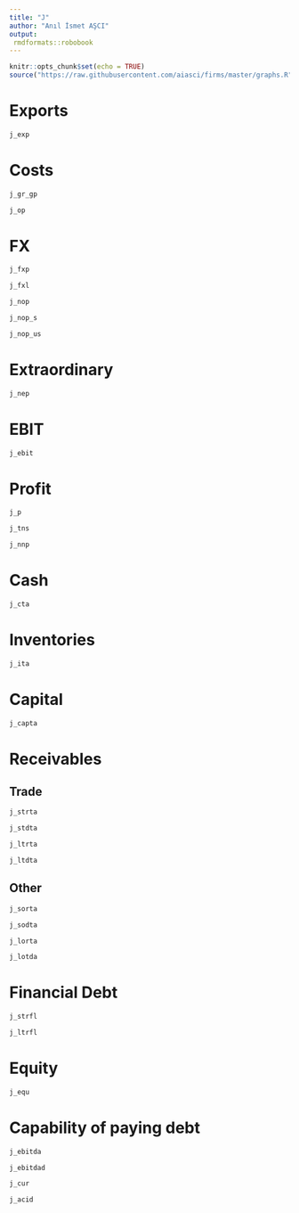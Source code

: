 ```yaml
---
title: "J"
author: "Anıl İsmet AŞCI"
output:
 rmdformats::robobook
---
```


```r
knitr::opts_chunk$set(echo = TRUE)
source("https://raw.githubusercontent.com/aiasci/firms/master/graphs.R")
```



# Exports

```r
j_exp
```


# Costs

```r
j_gr_gp
```

```r
j_op
```


# FX

```r
j_fxp
```


```r
j_fxl
```


```r
j_nop
```

```r
j_nop_s
```

```r
j_nop_us
```


# Extraordinary

```r
j_nep
```


# EBIT

```r
j_ebit
```

# Profit

```r
j_p
```

```r
j_tns
```

```r
j_nnp
```


# Cash

```r
j_cta
```

# Inventories

```r
j_ita
```

# Capital

```r
j_capta
```

# Receivables

## Trade

```r
j_strta
```

```r
j_stdta
```

```r
j_ltrta
```

```r
j_ltdta
```

## Other


```r
j_sorta
```

```r
j_sodta
```

```r
j_lorta
```

```r
j_lotda
```

# Financial Debt


```r
j_strfl
```

```r
j_ltrfl
```

# Equity


```r
j_equ
```

# Capability of paying debt


```r
j_ebitda
```

```r
j_ebitdad
```

```r
j_cur
```

```r
j_acid
```

